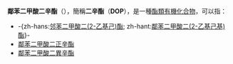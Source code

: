 '''鄰苯二甲酸二辛酯'''（{{lang|en|'''D'''i'''o'''ctyl '''P'''hthalate}}），簡稱'''二辛酯'''（'''DOP'''），是一種[[酯類|酯類]][[有機化合物|有機化合物]]，可以指：
* -{zh-hans:[[鄰苯二甲酸二(2-乙基己基)酯|邻苯二甲酸二(2-乙基己)酯]]; zh-hant:[[鄰苯二甲酸二(2-乙基己基)酯|鄰苯二甲酸二(2-乙基己基)酯]]}-
* [[鄰苯二甲酸二正辛酯|鄰苯二甲酸二正辛酯]]
* [[鄰苯二甲酸二異辛酯|鄰苯二甲酸二異辛酯]]

{{消歧義|L|Cat=八字以上消歧義}}